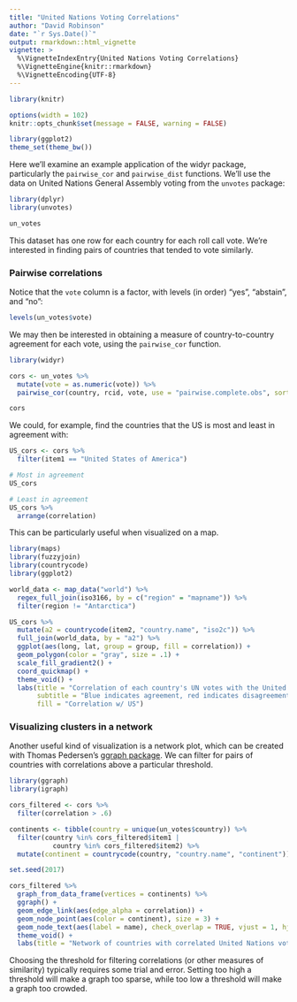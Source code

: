 ```yaml
---
title: "United Nations Voting Correlations"
author: "David Robinson"
date: "`r Sys.Date()`"
output: rmarkdown::html_vignette
vignette: >
  %\VignetteIndexEntry{United Nations Voting Correlations}
  %\VignetteEngine{knitr::rmarkdown}
  %\VignetteEncoding{UTF-8}
---
```

  
```r
library(knitr)

options(width = 102)
knitr::opts_chunk$set(message = FALSE, warning = FALSE)

library(ggplot2)
theme_set(theme_bw())
```

Here we'll examine an example application of the widyr package, particularly the `pairwise_cor` and `pairwise_dist` functions. We'll use the data on United Nations General Assembly voting from the `unvotes` package:

```r
library(dplyr)
library(unvotes)

un_votes
```

This dataset has one row for each country for each roll call vote. We're interested in finding pairs of countries that tended to vote similarly.

### Pairwise correlations

Notice that the `vote` column is a factor, with levels (in order) "yes", "abstain", and "no":

```r
levels(un_votes$vote)
```

We may then be interested in obtaining a measure of country-to-country agreement for each vote, using the `pairwise_cor` function.

```r
library(widyr)

cors <- un_votes %>%
  mutate(vote = as.numeric(vote)) %>%
  pairwise_cor(country, rcid, vote, use = "pairwise.complete.obs", sort = TRUE)

cors
```

We could, for example, find the countries that the US is most and least in agreement with:

```r
US_cors <- cors %>%
  filter(item1 == "United States of America")

# Most in agreement
US_cors

# Least in agreement
US_cors %>%
  arrange(correlation)
```

This can be particularly useful when visualized on a map.

```r
library(maps)
library(fuzzyjoin)
library(countrycode)
library(ggplot2)

world_data <- map_data("world") %>%
  regex_full_join(iso3166, by = c("region" = "mapname")) %>%
  filter(region != "Antarctica")
```

```r
US_cors %>%
  mutate(a2 = countrycode(item2, "country.name", "iso2c")) %>%
  full_join(world_data, by = "a2") %>%
  ggplot(aes(long, lat, group = group, fill = correlation)) +
  geom_polygon(color = "gray", size = .1) +
  scale_fill_gradient2() +
  coord_quickmap() +
  theme_void() +
  labs(title = "Correlation of each country's UN votes with the United States",
       subtitle = "Blue indicates agreement, red indicates disagreement",
       fill = "Correlation w/ US")
```

### Visualizing clusters in a network

Another useful kind of visualization is a network plot, which can be created with Thomas Pedersen's [ggraph package](https://github.com/thomasp85/ggraph). We can filter for pairs of countries with correlations above a particular threshold.

```r
library(ggraph)
library(igraph)

cors_filtered <- cors %>%
  filter(correlation > .6)

continents <- tibble(country = unique(un_votes$country)) %>%
  filter(country %in% cors_filtered$item1 |
           country %in% cors_filtered$item2) %>%
  mutate(continent = countrycode(country, "country.name", "continent"))

set.seed(2017)

cors_filtered %>%
  graph_from_data_frame(vertices = continents) %>%
  ggraph() +
  geom_edge_link(aes(edge_alpha = correlation)) +
  geom_node_point(aes(color = continent), size = 3) +
  geom_node_text(aes(label = name), check_overlap = TRUE, vjust = 1, hjust = 1) +
  theme_void() +
  labs(title = "Network of countries with correlated United Nations votes")
```

Choosing the threshold for filtering correlations (or other measures of similarity) typically requires some trial and error. Setting too high a threshold will make a graph too sparse, while too low a threshold will make a graph too crowded.
